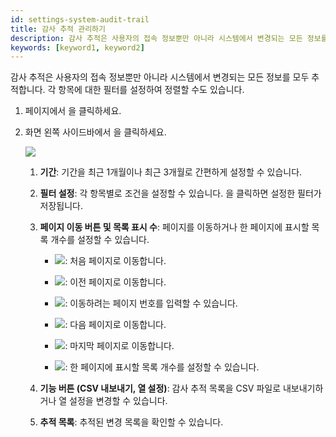 ```yaml
---
id: settings-system-audit-trail
title: 감사 추적 관리하기
description: 감사 추적은 사용자의 접속 정보뿐만 아니라 시스템에서 변경되는 모든 정보를 모두 추적합니다. 각 항목에 대한 필터를 설정하여 정렬할 수도 있습니다.
keywords: [keyword1, keyword2]
---
```


감사 추적은 사용자의 접속 정보뿐만 아니라 시스템에서 변경되는 모든 정보를 모두 추적합니다. 각 항목에 대한 필터를 설정하여 정렬할 수도 있습니다.

1. <Cmd sid='shell.header.launcher' /> 페이지에서 <Cmd sid='shell.header.setting' />을 클릭하세요.

1. 화면 왼쪽 사이드바에서 <Cmd sid="monitoring.auditTrail" product='2' />을 클릭하세요.

    <Image src='/img/biostarx-settings-system-audit-trail.png' className='none' />

    <Calloutlists>

    1. **기간**: 기간을 최근 1개월이나 최근 3개월로 간편하게 설정할 수 있습니다.

    1. **필터 설정**: 각 항목별로 조건을 설정할 수 있습니다. <Cmd sid="필터 저장" product='2' />을 클릭하면 설정한 필터가 저장됩니다.

    1. **페이지 이동 버튼 및 목록 표시 수**: 페이지를 이동하거나 한 페이지에 표시할 목록 개수를 설정할 수 있습니다.

        * <Image src='img/common/ico-audit-trail-first-page.png' ico />: 처음 페이지로 이동합니다.

        * <Image src='img/common/ico-audit-trail-previous-page.png' ico />: 이전 페이지로 이동합니다.

        * <Image src='img/common/ico-audit-trail-nav-page.png' ico />: 이동하려는 페이지 번호를 입력할 수 있습니다.

        * <Image src='img/common/ico-audit-trail-next-page.png' ico />: 다음 페이지로 이동합니다.

        * <Image src='img/common/ico-audit-trail-last-page.png' ico />: 마지막 페이지로 이동합니다.

        * <Image src='img/ico-audit-trail-rows-page.png' ico />: 한 페이지에 표시할 목록 개수를 설정할 수 있습니다.

    1. **기능 버튼 (CSV 내보내기, 열 설정)**: 감사 추적 목록을 CSV 파일로 내보내기하거나 열 설정을 변경할 수 있습니다.

    1. **추적 목록**: 추적된 변경 목록을 확인할 수 있습니다.

    </Calloutlists>